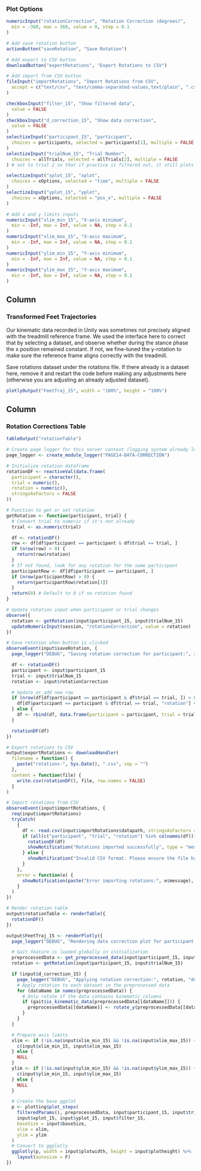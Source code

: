 ### Plot Options
```r
numericInput("rotationCorrection", "Rotation Correction (degrees)",
  min = -360, max = 360, value = 0, step = 0.1
)

# Add save rotation button
actionButton("saveRotation", "Save Rotation")

# Add export to CSV button
downloadButton("exportRotations", "Export Rotations to CSV")

# Add import from CSV button
fileInput("importRotations", "Import Rotations from CSV",
  accept = c("text/csv", "text/comma-separated-values,text/plain", ".csv")
)

checkboxInput("filter_15", "Show filtered data",
  value = FALSE
)
checkboxInput("d_correction_15", "Show data correction",
  value = FALSE
)
selectizeInput("participant_15", "participant",
  choices = participants, selected = participants[1], multiple = FALSE
)
selectizeInput("trialNum_15", "Trial Number",
  choices = allTrials, selected = allTrials[2], multiple = FALSE
) # set to trial 2 so that if practice is filtered out, it still plots

selectizeInput("xplot_15", "xplot",
  choices = xOptions, selected = "time", multiple = FALSE
)
selectizeInput("yplot_15", "yplot",
  choices = xOptions, selected = "pos_x", multiple = FALSE
)

# Add x and y limits inputs
numericInput("xlim_min_15", "X-axis minimum",
  min = -Inf, max = Inf, value = NA, step = 0.1
)
numericInput("xlim_max_15", "X-axis maximum",
  min = -Inf, max = Inf, value = NA, step = 0.1
)
numericInput("ylim_min_15", "Y-axis minimum",
  min = -Inf, max = Inf, value = NA, step = 0.1
)
numericInput("ylim_max_15", "Y-axis maximum",
  min = -Inf, max = Inf, value = NA, step = 0.1
)
```

Column
--------------------------------------------
### Transformed Feet Trajectories {data-height=1500}
Our kinematic data recorded in Unity was sometimes not precisely aligned with the treadmill reference frame. We used the interface here to correct that by selecting a dataset, and observe whether during the stance phase the x position remained constant. If not, we fine-tuned the y-rotation to make sure the reference frame aligns correctly with the treadmill.

Save rotations dataset under the rotations file. If there already is a dataset here, remove it and restart the code before making any adjustments here (otherwise you are adjusting an already adjusted dataset).
```r
plotlyOutput("FeetTraj_15", width = "100%", height = "100%")
```

Column
--------------------------------------------
### Rotation Corrections Table
```r
tableOutput("rotationTable")
```

```r
# Create page logger for this server context (logging system already loaded globally)
page_logger <- create_module_logger("PAGE14-DATA-CORRECTION")

# Initialize rotation dataframe
rotationDF <- reactiveVal(data.frame(
  participant = character(),
  trial = numeric(),
  rotation = numeric(),
  stringsAsFactors = FALSE
))

# Function to get or set rotation
getRotation <- function(participant, trial) {
  # Convert trial to numeric if it's not already
  trial <- as.numeric(trial)

  df <- rotationDF()
  row <- df[df$participant == participant & df$trial == trial, ]
  if (nrow(row) > 0) {
    return(row$rotation)
  }
  # If not found, look for any rotation for the same participant
  participantRow <- df[df$participant == participant, ]
  if (nrow(participantRow) > 0) {
    return(participantRow$rotation[1])
  }
  return(0) # Default to 0 if no rotation found
}

# Update rotation input when participant or trial changes
observe({
  rotation <- getRotation(input$participant_15, input$trialNum_15)
  updateNumericInput(session, "rotationCorrection", value = rotation)
})

# Save rotation when button is clicked
observeEvent(input$saveRotation, {
  page_logger("DEBUG", "Saving rotation correction for participant:", input$participant_15, "trial:", input$trialNum_15, "rotation:", input$rotationCorrection)

  df <- rotationDF()
  participant <- input$participant_15
  trial <- input$trialNum_15
  rotation <- input$rotationCorrection

  # Update or add new row
  if (nrow(df[df$participant == participant & df$trial == trial, ]) > 0) {
    df[df$participant == participant & df$trial == trial, "rotation"] <- rotation
  } else {
    df <- rbind(df, data.frame(participant = participant, trial = trial, rotation = rotation))
  }

  rotationDF(df)
})

# Export rotations to CSV
output$exportRotations <- downloadHandler(
  filename = function() {
    paste("rotations-", Sys.Date(), ".csv", sep = "")
  },
  content = function(file) {
    write.csv(rotationDF(), file, row.names = FALSE)
  }
)

# Import rotations from CSV
observeEvent(input$importRotations, {
  req(input$importRotations)
  tryCatch(
    {
      df <- read.csv(input$importRotations$datapath, stringsAsFactors = FALSE)
      if (all(c("participant", "trial", "rotation") %in% colnames(df))) {
        rotationDF(df)
        showNotification("Rotations imported successfully", type = "message")
      } else {
        showNotification("Invalid CSV format. Please ensure the file has 'participant', 'trial', and 'rotation' columns.", type = "error")
      }
    },
    error = function(e) {
      showNotification(paste("Error importing rotations:", e$message), type = "error")
    }
  )
})

# Render rotation table
output$rotationTable <- renderTable({
  rotationDF()
})

output$FeetTraj_15 <- renderPlotly({
  page_logger("DEBUG", "Rendering data correction plot for participant:", input$participant_15, "trial:", input$trialNum_15)

  # Gait feature is loaded globally in initialization
  preprocessedData <- get_preprocessed_data(input$participant_15, input$trialNum_15)
  rotation <- getRotation(input$participant_15, input$trialNum_15)

  if (input$d_correction_15) {
    page_logger("DEBUG", "Applying rotation correction:", rotation, "degrees")
    # Apply rotation to each dataset in the preprocessed data
    for (dataName in names(preprocessedData)) {
      # Only rotate if the data contains kinematic columns
      if (gait$is_kinematic_data(preprocessedData[[dataName]])) {
        preprocessedData[[dataName]] <- rotate_y(preprocessedData[[dataName]], rotation)
      }
    }
  }

  # Prepare axis limits
  xlim <- if (!is.na(input$xlim_min_15) && !is.na(input$xlim_max_15)) {
    c(input$xlim_min_15, input$xlim_max_15)
  } else {
    NULL
  }
  ylim <- if (!is.na(input$ylim_min_15) && !is.na(input$ylim_max_15)) {
    c(input$ylim_min_15, input$ylim_max_15)
  } else {
    NULL
  }

  # Create the base ggplot
  p <- plotting$plot_steps(
    filteredParams(), preprocessedData, input$participant_15, input$trialNum_15,
    input$xplot_15, input$yplot_15, input$filter_15,
    baseSize = input$baseSize,
    xlim = xlim,
    ylim = ylim
  )
  # Convert to ggplotly
  ggplotly(p, width = input$plotwidth, height = input$plotheight) %>%
    layout(autosize = F)
})
```